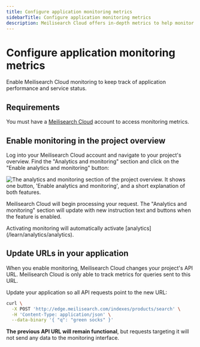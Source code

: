 ```yaml
---
title: Configure application monitoring metrics
sidebarTitle: Configure application monitoring metrics
description: Meilisearch Cloud offers in-depth metrics to help monitor your application performance.
---
```


# Configure application monitoring metrics

Enable Meilisearch Cloud monitoring to keep track of application performance and service status.

## Requirements

You must have a [Meilisearch Cloud](https://meilisearch.com/cloud?utm_campaign=oss&utm_source=docs&utm_medium=monitoring) account to access monitoring metrics.

## Enable monitoring in the project overview

Log into your Meilisearch Cloud account and navigate to your project's overview. Find the "Analytics and monitoring" section and click on the "Enable analytics and monitoring" button:

<Frame>
  <img src="/assets/images/cloud-analytics/01-analytics-enable.png" alt="The analytics and monitoring section of the project overview. It shows one button, 'Enable analytics and monitoring', and a short explanation of both features." />
</Frame>

Meilisearch Cloud will begin processing your request. The "Analytics and monitoring" section will update with new instruction text and buttons when the feature is enabled.

<Note>
Activating monitoring will automatically activate [analytics](/learn/analytics/analytics).
</Note>

## Update URLs in your application

When you enable monitoring, Meilisearch Cloud changes your project's API URL. Meilisearch Cloud is only able to track metrics for queries sent to this URL.

Update your application so all API requests point to the new URL:

```sh
curl \
  -X POST 'http://edge.meilisearch.com/indexes/products/search' \
  -H 'Content-Type: application/json' \
  --data-binary '{ "q": "green socks" }'
```

**The previous API URL will remain functional**, but requests targeting it will not send any data to the monitoring interface.

